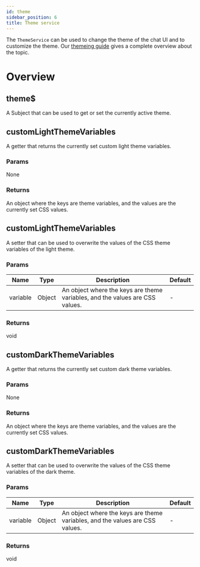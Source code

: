 ```yaml
---
id: theme
sidebar_position: 6
title: Theme service
---
```


The `ThemeService` can be used to change the theme of the chat UI and to customize the theme. Our [themeing guide](../concepts/themeing-and-css.mdx) gives a complete overview about the topic.

# Overview

## theme$

A Subject that can be used to get or set the currently active theme.

## customLightThemeVariables

A getter that returns the currently set custom light theme variables.

### Params

None

### Returns

An object where the keys are theme variables, and the values are the currently set CSS values.

## customLightThemeVariables

A setter that can be used to overwrite the values of the CSS theme variables of the light theme.

### Params

| Name     | Type   | Description                                                                  | Default |
| -------- | ------ | ---------------------------------------------------------------------------- | ------- |
| variable | Object | An object where the keys are theme variables, and the values are CSS values. | -       |

### Returns

void

## customDarkThemeVariables

A getter that returns the currently set custom dark theme variables.

### Params

None

### Returns

An object where the keys are theme variables, and the values are the currently set CSS values.

## customDarkThemeVariables

A setter that can be used to overwrite the values of the CSS theme variables of the dark theme.

### Params

| Name     | Type   | Description                                                                  | Default |
| -------- | ------ | ---------------------------------------------------------------------------- | ------- |
| variable | Object | An object where the keys are theme variables, and the values are CSS values. | -       |

### Returns

void
